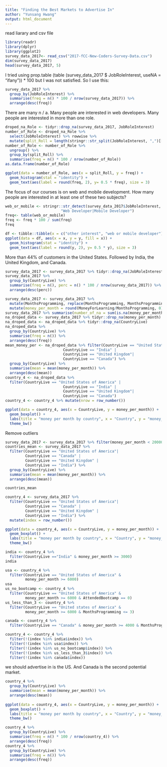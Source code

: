 ```yaml
---
title: "Finding the Best Markets to Advertise In"
author: "Yunsang Hwang"
output: html_document
---
```


read liarary and csv file
```r
library(readr)
library(dplyr)
library(ggplot2)
survey_data_2017<- read_csv("2017-fCC-New-Coders-Survey-Data.csv")
dim(survey_data_2017)
head(survey_data_2017, 5)
```
I tried using 
prop.table (table (survey_data_2017 $ JobRoleInterest, useNA = "ifany")) * 100 
but I was not satisfied. So I use this:

```r
survey_data_2017 %>% 
  group_by(JobRoleInterest) %>% 
  summarise(freq = n() * 100 / nrow(survey_data_2017)) %>%
  arrange(desc(freq))
```

There are many n / a. 
Many people are interested in web developers. 
Many people are interested in more than one role.

```r
droped_na_Role <- tidyr::drop_na(survey_data_2017, JobRoleInterest)
number_of_Role <- droped_na_Role %>% 
  select(JobRoleInterest) %>% rowwise %>%
  mutate(split_Roll = length(stringr::str_split(JobRoleInterest, ",")[[1]]))
number_of_Role <- number_of_Role %>% 
  ungroup() %>% 
  group_by(split_Roll) %>%
  summarise(freq = n() * 100 / nrow(number_of_Role))
as.data.frame(number_of_Role)
```


```r
ggplot(data = number_of_Role, aes(x = split_Roll, y = freq)) + 
  geom_histogram(stat = "identity") +
  geom_text(aes(label = round(freq, 2), y= 0.5 * freq), size = 3)
```


The focus of our courses is on web and mobile development. 
How many people are interested in at least one of these two subjects?
```r
web_or_mobile <- stringr::str_detect(survey_data_2017$JobRoleInterest, 
                         "Web Developer|Mobile Developer")
freq<- table(web_or_mobile)
freq <- freq * 100 / sum(freq)
freq
```

```r
df <- tibble::tibble(x = c("other interest", "web or mobile developer"), y = freq )
ggplot(data = df, aes(x = x, y = y, fill = x)) +
  geom_histogram(stat = "identity") +
  geom_text(aes(label = round(y, 2), y= 0.5 * y), size = 3)
```


More than 44% of customers in the United States. 
Followed by India, the United Kingdom, and Canada.

```r
survey_data_2017 <- survey_data_2017 %>% tidyr::drop_na(JobRoleInterest)
survey_data_2017 %>% 
  group_by(CountryLive) %>% 
  summarise(freq = n(), perc = n() * 100 / nrow(survey_data_2017)) %>%
  arrange(desc(perc))
```



```r
survey_data_2017 <- survey_data_2017 %>% 
  mutate(MonthsProgramming, replace(MonthsProgramming, MonthsProgramming == 0, 1)) %>%
  mutate(money_per_month = round(MoneyForLearning/MonthsProgramming, 0))
survey_data_2017 %>% summarise(number_of_na = sum(is.na(money_per_month)))
na_droped_data <- survey_data_2017 %>% tidyr::drop_na(money_per_month)
na_droped_data <- na_droped_data %>% tidyr::drop_na(CountryLive)
na_droped_data %>% 
  group_by(CountryLive) %>%
  summarise(freq = n()) %>%
  arrange(desc(freq))
mean_money_per <- na_droped_data %>% filter(CountryLive == "United States of America" |
                          CountryLive == "India" | 
                          CountryLive == "United Kingdom"| 
                          CountryLive == "Canada") %>%
  group_by(CountryLive) %>%
  summarise(mean = mean(money_per_month)) %>%
  arrange(desc(mean))
country_4 <- na_droped_data %>% 
  filter(CountryLive == "United States of America" |
                          CountryLive == "India" | 
                          CountryLive == "United Kingdom"| 
                          CountryLive == "Canada")
country_4 <- country_4 %>% mutate(nrow = row_number())
```


```r
ggplot(data = country_4, aes(x = CountryLive, y = money_per_month)) +
  geom_boxplot() +
  labs(title = "money per month by country", x = "Country", y = "money_per_month") +
  theme_bw()
```

Remove outliers

```r
survey_data_2017 <- survey_data_2017 %>% filter(money_per_month < 20000)
countries_mean <- survey_data_2017 %>%
  filter(CountryLive == "United States of America"| 
         CountryLive == "Canada" | 
         CountryLive == "United Kingdom" |
         CountryLive == "India") %>%
  group_by(CountryLive) %>%
  summarise(mean = mean(money_per_month)) %>% 
  arrange(desc(mean))

countries_mean
```


```r
country_4 <- survey_data_2017 %>% 
  filter(CountryLive == "United States of America"| 
         CountryLive == "Canada" | 
         CountryLive == "United Kingdom" |
         CountryLive == "India") %>%
  mutate(index = row_number())

```

```r
ggplot(data = country_4, aes(x = CountryLive, y = money_per_month)) +
  geom_boxplot() +
  labs(title = "money per month by country", x = "Country", y = "money_per_month") +
  theme_bw()
```



```r
india <- country_4 %>% 
  filter(CountryLive =="India" & money_per_month >= 3000) 
india

usa <- country_4 %>% 
  filter(CountryLive == "United States of America" & 
         money_per_month >= 6000)
usa
us_no_bootcamp <- country_4 %>%
  filter(CountryLive == "United States of America" & 
         money_per_month >= 6000 & AttendedBootcamp == 0)
us_less_than_3 <- country_4 %>%
  filter(CountryLive == "United states of America" &
         money_per_month >= 6000 & MonthsProgramming <= 3)

canada <- country_4 %>%
  filter(CountryLive == "Canada" & money_per_month >= 4000 & MonthsProgramming <= 3)

country_4 <- country_4 %>%
  filter(!(index %in% india$index)) %>% 
  filter(!(index %in% usa$index)) %>%
  filter(!(index %in% us_no_bootcamp$index)) %>%
  filter(!(index %in% us_less_than_3$index)) %>%
  filter(!(index %in% canada$index))

```


we should advertise in is the US. 
And Canada is the second potential market.
```r
country_4 %>% 
  group_by(CountryLive) %>% 
  summarise(mean = mean(money_per_month)) %>%
  arrange(desc(mean))
  
ggplot(data = country_4, aes(x = CountryLive, y = money_per_month)) +
  geom_boxplot() +
  labs(title = "money per month by country", x = "Country", y = "money_per_month") +
  theme_bw()

country_4 %>% 
  group_by(CountryLive) %>%
  summarise(freq = n() * 100 / nrow(country_4)) %>%
  arrange(desc(freq))
country_4 %>%
  group_by(CountryLive) %>%
  summarise(freq = n()) %>%
  arrange(desc(freq))

```

